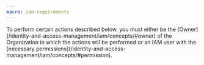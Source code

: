 ```yaml
---
macro: iam-requirements
---
```


<Message type="iam">
To perform certain actions described below, you must either be the [Owner](/identity-and-access-management/iam/concepts/#owner)
 of the Organization in which the actions will be performed or an IAM user with the [necessary permissions](/identity-and-access-management/iam/concepts/#permission).
</Message>